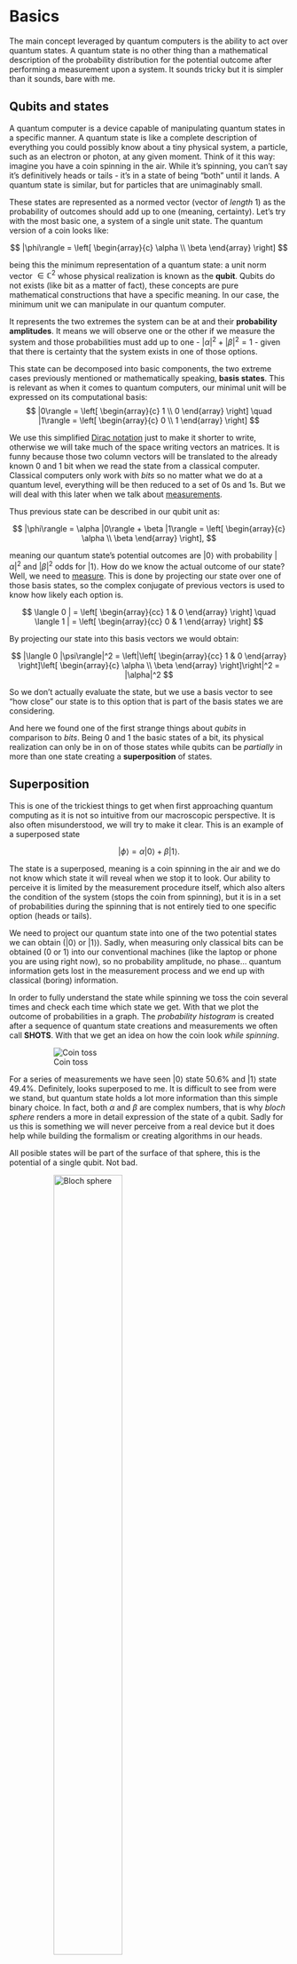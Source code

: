 # Basics {.unnumbered}

The main concept leveraged by quantum computers is the ability to act over quantum states. A quantum state is no other thing than a mathematical description of the probability distribution for the potential outcome after performing a measurement upon a system. It sounds tricky but it is simpler than it sounds, bare with me.

## Qubits and states

A quantum computer is a device capable of manipulating quantum states in a specific manner. A quantum state is like a complete description of everything you could possibly know about a tiny physical system, a particle, such as an electron or photon, at any given moment. Think of it this way: imagine you have a coin spinning in the air. While it's spinning, you can't say it's definitively heads or tails - it's in a state of being "both" until it lands. A quantum state is similar, but for particles that are unimaginably small.

These states are represented as a normed vector (vector of _length_ 1) as the probability of outcomes should add up to one (meaning, certainty). Let's try with the most basic one, a system of a single unit state. The quantum version of a coin looks like:

$$
|\phi\rangle = \left[
\begin{array}{c}
\alpha \\
\beta
\end{array}
\right]
$$

being this the minimum representation of a quantum state: a unit norm vector $\in \mathbb{C}^2$ whose physical realization is known as the **qubit**. Qubits do not exists (like bit as a matter of fact), these concepts are pure mathematical constructions that have a specific meaning. In our case, the minimum unit we can manipulate in our quantum computer.

It represents the two extremes the system can be at and their **probability amplitudes**. It means we will observe one or the other if we measure the system and those probabilities must add up to one - $|\alpha|^2+|\beta|^2 = 1$ - given that there is certainty that the system exists in one of those options.

This state can be decomposed into basic components, the two extreme cases previously mentioned or mathematically speaking, **basis states**. This is relevant as when it comes to quantum computers, our minimal unit will be expressed on its computational basis:
$$
|0\rangle = \left[
\begin{array}{c}
1 \\
0
\end{array}
\right]
\quad
|1\rangle = \left[
\begin{array}{c}
0 \\
1
\end{array}
\right]
$$

We use this simplified [Dirac notation](https://en.wikipedia.org/wiki/Bra%E2%80%93ket_notation) just to make it shorter to write, otherwise we will take much of the space writing vectors an matrices. It is funny because those two column vectors will be translated to the already known 0 and 1 bit when we read the state from a classical computer. Classical computers only work with *bits* so no matter what we do at a quantum level, everything will be then reduced to a set of 0s and 1s. But we will deal with this later when we talk about [measurements](#measurement).

Thus previous state can be described in our qubit unit as:

$$
|\phi\rangle =
\alpha |0\rangle + 
\beta |1\rangle = \left[
\begin{array}{c}
\alpha \\
\beta
\end{array}
\right],
$$

meaning our quantum state's potential outcomes are $|0\rangle$ with probability $|\alpha|^2$ and $|\beta|^2$ odds for $|1\rangle$. How do we know the actual outcome of our state? Well, we need to [measure](#measurement). This is done by projecting our state over one of those basis states, so the complex conjugate of previous vectors is used to know how likely each option is.

$$
\langle 0 | = \left[
\begin{array}{cc}
1 & 0
\end{array}
\right]
\quad
\langle 1 | = \left[
\begin{array}{cc}
0 & 1
\end{array}
\right]
$$

By projecting our state into this basis vectors we would obtain:

$$
|\langle 0 |\psi\rangle|^2 = \left|\left[
\begin{array}{cc}
1 & 0
\end{array}
\right]\left[
\begin{array}{c}
\alpha \\
\beta
\end{array}
\right]\right|^2 = |\alpha|^2
$$

So we don't actually evaluate the state, but we use a basis vector to see "how close" our state is to this option that is part of the basis states we are considering.

And here we found one of the first strange things about *qubits* in comparison to *bits*. Being 0 and 1 the basic states of a bit, its physical realization can only be in on of those states while qubits can be _partially_ in more than one state creating a **superposition** of states.

## Superposition

This is one of the trickiest things to get when first approaching quantum computing as it is not so intuitive from our macroscopic perspective. It is also often misunderstood, we will try to make it clear. This is an example of a superposed state

$$
|\phi\rangle =
\alpha |0\rangle + 
\beta |1\rangle.
$$

The state is a superposed, meaning is a coin spinning in the air and we do not know which state it will reveal when we stop it to look. Our ability to perceive it is limited by the measurement procedure itself, which also alters the condition of the system (stops the coin from spinning), but it is in a set of probabilities during the spinning that is not entirely tied to one specific option (heads or tails).

We need to project our quantum state into one of the two potential states we can obtain ($|0\rangle$ or $|1\rangle$). Sadly, when measuring only classical bits can be obtained (0 or 1) into our conventional machines (like the laptop or phone you are using right now), so no probability amplitude, no phase... quantum information gets lost in the measurement process and we end up with classical (boring) information.

In order to fully understand the state while spinning we toss the coin several times and check each time which state we get. With that we plot the outcome of probabilities in a graph. The _probability histogram_ is created after a sequence of quantum state creations and measurements we often call **SHOTS**. With that we get an idea on how the coin look _while spinning_.

<figure markdown>
![Coin toss](../../assets/cointoss.png)
</figure>

For a series of measurements we have seen $|0\rangle$ state 50.6% and $|1\rangle$ state 49.4%. Definitely, looks superposed to me. It is difficult to see from were we stand, but quantum state holds a lot more information than this simple binary choice. In fact, both $\alpha$ and $\beta$ are complex numbers, that is why _bloch sphere_ renders a more in detail expression of the state of a qubit. Sadly for us this is something we will never perceive from a real device but it does help while building the formalism or creating algorithms in our heads.

All posible states will be part of the surface of that sphere, this is the potential of a single qubit. Not bad.

<figure markdown>
![Bloch sphere](../../assets/bloch.gif){ width=60% }
</figure>

Quantum states can therefore be expressed also as if we consider the polar coordinate:¡s

$$
|\phi\rangle = \cos (\theta/2) |0\rangle + e^{i\phi} \sin (\theta/2)|1\rangle
$$

which represent the sphere coordinates on the surface of the _bloch sphere_. It is more evident in this case that rendering simple bits will actually remove most of the information (like phase) contained in the states when operating with them in the quantum regime.

## Measurement

Measuring quantum states is a necessary condition to extract information out of it, but by doing so we affect the system due to the collapse of the wave function. I know, too technical.

Ok, so when we observe a quantum state we can only see one of the potential outcomes, the one we observe actualy. And this affects the system, meaning when we look at it it collapses to the state we have observed and no longer exsits as a probability ditribution but as a certainty.

The action we use to observe the quantum state is by means of **Observables** (self-adjoint operators). These are used to project the measurement of a given quantum state to one of its _eigenvalues_. Using the closeness between quantum state and eigenvectors of the observable we can measure what is the overlap between those. The eigenvectors of the observable form an orthonormal basis for the Hilbert space, therefore each measure corresponds to a mapping to the eigenvectors comprising the basis. I know, this is a little bit too technical but just think about the observable as a pair of tinted glasses, if glasses have a green-_ish_ color, everything will look some sort of green: dark green for black or light green for white. It is kind of like that. Kind of.

We will see that a common observable used is the Pauli $\sigma_z$ matrix

$$
\sigma_z = \left[
\begin{array}{cc}
1 & 0 \\
0 & -1
\end{array}
\right]
$$

We can decompose it on its eigenvectors and eigenvalues so that

$$
\sigma_z|0\rangle = 1|0\rangle \rightarrow \sigma_z|1\rangle = -1|1\rangle.
$$

Therefore, any potential measurement will be mapped to one of those two eigenvectors and its eigenvalue used as the outcome of the measurement. The basis set shown above is often known as the **computational basis** and it will become relevant when we move to actual implementations.

From our previous state $|\phi\rangle = \alpha |0\rangle + \beta |1\rangle$ and perform a measurement over the computational basis ($|0\rangle,|1\rangle$) where evidently the outcome would be $|0\rangle$ with $|\alpha|^2$ probability or $|1\rangle$ with $|\beta|^2$ probability. But more importantly, a single measurement, no matter how complex, entangled or superposed our state might be, will only be able to recover classical bits mapping two previously seen states ($|0\rangle \rightarrow 0$ and $|1\rangle \rightarrow 1$).

What happens after measurement is performed? Well, that is the trickiest part as the process of measuring obliges to our quantum state to position itself and make a choice. This means our quantum state after measurement will no longer be in a superposition state and will be the outcome of the previous measurement $|0\rangle$ for the remaining time period.

In order to fully grasp the statistics of the state we should find way to reproduce the state and perform enough measurements, so we can characterize its actual condition as much as we can out of the measurement statistics it presents. Measuring in the basis $\{|0\rangle, |1\rangle\}$ (also called computational basis) may not be enough to capture the actual state. Therefore, a basis change is needed, but we will see that quantum devices only offer computational basis as the measuring basis. That means in certain cases we will need to rotate our qubits so that the basis change is artificially done.

If we would like to measure in the $\{|+\rangle, |-\rangle\}$ basis then a rotation of $-\pi / 2$ in the Y axis will be needed. $\{|i\rangle, |-i\rangle\}$ basis will require then a rotation over X axis of $\pi / 2$. That way we get to shift the reference point and measure according to our target axis.

Next thing is to operate on those things, let's see how gates differ from our knowledge from classical computing.